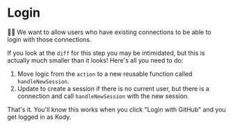 # Login

👨‍💼 We want to allow users who have existing connections to be able to login with
those connections.

If you look at the `diff` for this step you may be intimidated, but this is
actually much smaller than it looks! Here's all you need to do:

1. Move logic from the <InlineFile file="app/routes/_auth+/login.tsx" />
   `action` to a new reusable function called `handleNewSession`.
1. Update <InlineFile file="app/routes/_auth+/auth.$provider.callback.ts" /> to
   create a session if there is no current user, but there is a connection and
   call `handleNewSession` with the new session.

That's it. You'll know this works when you click "Login with GitHub" and you get
logged in as Kody.
